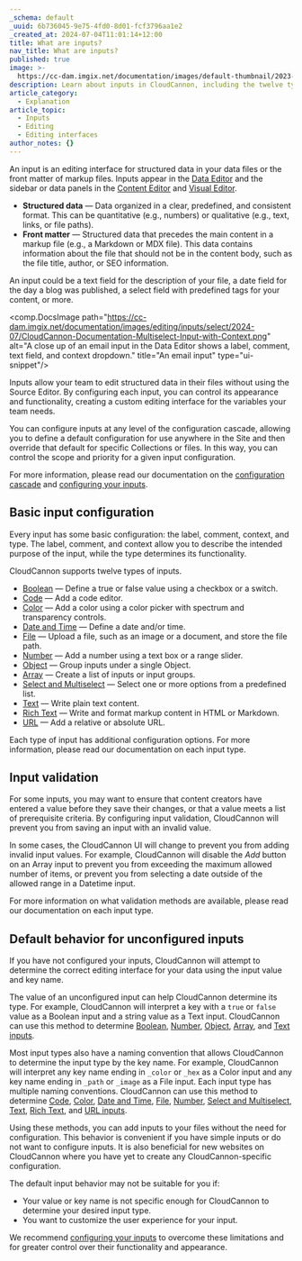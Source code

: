 ```yaml
---
_schema: default
_uuid: 6b736045-9e75-4fd0-8d01-fcf3796aa1e2
_created_at: 2024-07-04T11:01:14+12:00
title: What are inputs?
nav_title: What are inputs?
published: true
image: >-
  https://cc-dam.imgix.net/documentation/images/default-thumbnail/2023-Q4/CloudCannon-Documentation-Thumbnail.png
description: Learn about inputs in CloudCannon, including the twelve types of inputs.
article_category:
  - Explanation
article_topic:
  - Inputs
  - Editing
  - Editing interfaces
author_notes: {}
---
```

An input is an editing interface for structured data in your data files or the front matter of markup files. Inputs appear in the [Data Editor](/documentation/articles/the-data-editor/) and the sidebar or data panels in the [Content Editor](/documentation/articles/the-content-editor/) and [Visual Editor](/documentation/articles/the-visual-editor/).

* **Structured data** — Data organized in a clear, predefined, and consistent format. This can be quantitative (e.g., numbers) or qualitative (e.g., text, links, or file paths).
* **Front matter** — Structured data that precedes the main content in a markup file (e.g., a Markdown or MDX file). This data contains information about the file that should not be in the content body, such as the file title, author, or SEO information.

An input could be a text field for the description of your file, a date field for the day a blog was published, a select field with predefined tags for your content, or more.

<comp.DocsImage path="https://cc-dam.imgix.net/documentation/images/editing/inputs/select/2024-07/CloudCannon-Documentation-Multiselect-Input-with-Context.png" alt="A close up of an email input in the Data Editor shows a label, comment, text field, and context dropdown." title="An email input" type="ui-snippet"/>

Inputs allow your team to edit structured data in their files without using the Source Editor. By configuring each input, you can control its appearance and functionality, creating a custom editing interface for the variables your team needs.

You can configure inputs at any level of the configuration cascade, allowing you to define a default configuration for use anywhere in the Site and then override that default for specific Collections or files. In this way, you can control the scope and priority for a given input configuration.

For more information, please read our documentation on the [configuration cascade](/documentation/articles/using-the-configuration-cascade/) and [configuring your inputs](/documentation/articles/configure-your-inputs/).

## Basic input configuration

Every input has some basic configuration: the label, comment, context, and type. The label, comment, and context allow you to describe the intended purpose of the input, while the type determines its functionality.

CloudCannon supports twelve types of inputs.

* [Boolean](/documentation/articles/what-is-a-boolean-input/) — Define a true or false value using a checkbox or a switch.
* [Code](/documentation/articles/what-is-a-code-input/) — Add a code editor.
* [Color](/documentation/articles/what-is-a-color-input/) — Add a color using a color picker with spectrum and transparency controls.
* [Date and Time](/documentation/articles/what-are-date-and-time-inputs/) — Define a date and/or time.
* [File](/documentation/articles/what-is-a-file-input/) — Upload a file, such as an image or a document, and store the file path.
* [Number](/documentation/articles/what-is-a-number-input/) — Add a number using a text box or a range slider.
* [Object](/documentation/articles/what-is-an-object-input/) — Group inputs under a single Object.
* [Array](/documentation/articles/what-is-an-array-input/) — Create a list of inputs or input groups.
* [Select and Multiselect](/documentation/articles/what-is-a-select-input/) — Select one or more options from a predefined list.
* [Text](/documentation/articles/what-is-a-text-input/) — Write plain text content.
* [Rich Text](/documentation/articles/what-is-a-rich-text-input/) — Write and format markup content in HTML or Markdown.
* [URL](/documentation/articles/what-is-a-url-input/) — Add a relative or absolute URL.

Each type of input has additional configuration options. For more information, please read our documentation on each input type.

## Input validation

For some inputs, you may want to ensure that content creators have entered a value before they save their changes, or that a value meets a list of prerequisite criteria. By configuring input validation, CloudCannon will prevent you from saving an input with an invalid value.

In some cases, the CloudCannon UI will change to prevent you from adding invalid input values. For example, CloudCannon will disable the *Add* button on an Array input to prevent you from exceeding the maximum allowed number of items, or prevent you from selecting a date outside of the allowed range in a Datetime input.

For more information on what validation methods are available, please read our documentation on each input type.

## Default behavior for unconfigured inputs

If you have not configured your inputs, CloudCannon will attempt to determine the correct editing interface for your data using the input value and key name.

The value of an unconfigured input can help CloudCannon determine its type. For example, CloudCannon will interpret a key with a `true` or `false` value as a Boolean input and a string value as a Text input. CloudCannon can use this method to determine [Boolean](/documentation/articles/what-is-a-boolean-input/), [Number](/documentation/articles/what-is-a-number-input/), [Object](/documentation/articles/configure-your-object-inputs/), [Array](/documentation/articles/configure-your-array-inputs/), and [Text inputs](/documentation/articles/what-is-a-text-input/).

Most input types also have a naming convention that allows CloudCannon to determine the input type by the key name. For example, CloudCannon will interpret any key name ending in `_color` or `_hex` as a Color input and any key name ending in `_path` or `_image` as a File input. Each input type has multiple naming conventions. CloudCannon can use this method to determine [Code](/documentation/articles/what-is-a-code-input/), [Color](/documentation/articles/what-is-a-color-input/), [Date and Time](/documentation/articles/what-are-date-and-time-inputs/), [File](/documentation/articles/what-is-a-file-input/), [Number](/documentation/articles/what-is-a-number-input/), [Select and Multiselect](/documentation/articles/what-is-a-select-input/), [Text](/documentation/articles/what-is-a-text-input/), [Rich Text](/documentation/articles/what-is-a-rich-text-input/), and [URL inputs](/documentation/articles/what-is-a-url-input/).

Using these methods, you can add inputs to your files without the need for configuration. This behavior is convenient if you have simple inputs or do not want to configure inputs. It is also beneficial for new websites on CloudCannon where you have yet to create any CloudCannon-specific configuration.

The default input behavior may not be suitable for you if:

* Your value or key name is not specific enough for CloudCannon to determine your desired input type.
* You want to customize the user experience for your input.

We recommend [configuring your inputs](/documentation/articles/configure-your-inputs/) to overcome these limitations and for greater control over their functionality and appearance.